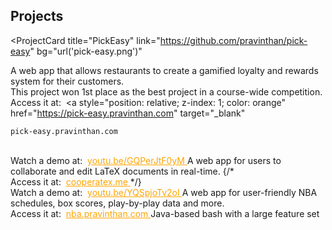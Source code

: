 ## Projects

<ProjectCard
  title="PickEasy"
  link="https://github.com/pravinthan/pick-easy"
  bg="url('pick-easy.png')"
>
  A web app that allows restaurants to create a gamified loyalty and rewards
  system for their customers.
  <br />
  This project won 1st place as the best project in a course-wide competition.
  <br />
  Access it at:&nbsp;
  <a
    style="position: relative; z-index: 1; color: orange"
    href="https://pick-easy.pravinthan.com"
    target="_blank"
  >
    pick-easy.pravinthan.com
  </a>
  <br />
  Watch a demo at:&nbsp;
  <a
    style="position: relative; z-index: 1; color: orange"
    href="https://youtu.be/GQPerJtF0yM"
    target="_blank"
  >
    youtu.be/GQPerJtF0yM
  </a>
</ProjectCard>
<ProjectCard
  title="CooperaTeX"
  link="https://github.com/pravinthan/cooperatex"
  bg="url('cooperatex.png')"
>
  A web app for users to collaborate and edit LaTeX documents in real-time.
  {/* <br />
  Access it at:&nbsp;
  <a
    style="position: relative; z-index: 1; color: orange"
    href="https://cooperatex.me"
    target="_blank"
  >
    cooperatex.me
  </a> */}
  <br />
  Watch a demo at:&nbsp;
  <a
    style="position: relative; z-index: 1; color: orange"
    href="https://youtu.be/YQSpjoTv2oI"
    target="_blank"
  >
    youtu.be/YQSpjoTv2oI
  </a>
</ProjectCard>
<ProjectCard
  title="NBA Visualizer"
  link="https://github.com/pravinthan/nba-visualizer"
  bg="url('nba.png')"
>
  A web app for user-friendly NBA schedules, box scores, play-by-play data and
  more.
  <br />
  Access it at:&nbsp;
  <a
    style="position: relative; z-index: 1; color: orange"
    href="https://nba.pravinthan.com"
    target="_blank"
  >
    nba.pravinthan.com
  </a>
</ProjectCard>
<ProjectCard
  title="Java-based Bash"
  link="https://github.com/pravinthan/bash-shell"
  bg="url('bash.png')"
>
  Java-based bash with a large feature set
</ProjectCard>
